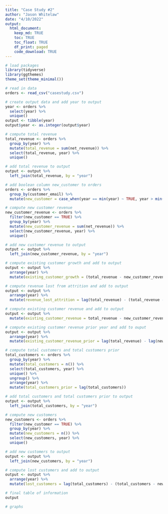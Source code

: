 ```yaml
---
title: "Case Study #2"
author: "Jason Whitelaw"
date: "4/10/2022"
output: 
  html_document:
    keep_md: TRUE
    toc: TRUE
    toc_float: TRUE
    df_print: paged
    code_download: TRUE
---
```


```r
# load packages
library(tidyverse)
library(ggthemes)
theme_set(theme_minimal())
```

```r
# read in data
orders <- read_csv("casestudy.csv")
```

```r
# create output data and add year to output
year <- orders %>%
  select(year) %>%
  unique()
output <- tibble(year)
output$year <- as.integer(output$year)
```

```r
# compute total revenue
total_revenue <- orders %>%
  group_by(year) %>%
  mutate(total_revenue = sum(net_revenue)) %>%
  select(total_revenue, year) %>%
  unique()
```

```r
# add total revenue to output
output <- output %>%
  left_join(total_revenue, by = "year")
```

```r
# add boolean column new_customer to orders
orders <- orders %>%
  group_by(customer_email) %>%
  mutate(new_customer = case_when(year == min(year) ~ TRUE, year > min(year) ~ FALSE))
```

```r
# compute new customer revenue
new_customer_revenue <- orders %>%
  filter(new_customer == TRUE) %>%
  group_by(year) %>%
  mutate(new_customer_revenue = sum(net_revenue)) %>%
  select(new_customer_revenue, year) %>%
  unique()
```

```r
# add new customer revenue to output
output <- output %>%
  left_join(new_customer_revenue, by = "year")
```

```r
# compute existing customer growth and add to output
output <- output %>%
  arrange(year) %>%
  mutate(existing_customer_growth = (total_revenue - new_customer_revenue) - (lag(total_revenue) - lag(new_customer_revenue)))
```

```r
# compute revenue lost from attrition and add to output
output <- output %>%
  arrange(year) %>%
  mutate(revenue_lost_attrition = lag(total_revenue) - (total_revenue - new_customer_revenue))
```

```r
# compute existing customer revenue and add to output
output <- output %>%
  mutate(existing_customer_revenue = total_revenue - new_customer_revenue)
```

```r
# compute existing customer revenue prior year and add to ouput
output <- output %>%
  arrange(year) %>%
  mutate(existing_customer_revenue_prior = lag(total_revenue) - lag(new_customer_revenue))
```

```r
# compute total customers and total customers prior
total_customers <- orders %>%
  group_by(year) %>%
  mutate(total_customers = n()) %>%
  select(total_customers, year) %>%
  unique() %>%
  ungroup() %>%
  arrange(year) %>%
  mutate(total_customers_prior = lag(total_customers))
```

```r
# add total customers and total customers prior to output
output <- output %>%
  left_join(total_customers, by = "year")
```

```r
# compute new customers
new_customers <- orders %>%
  filter(new_customer == TRUE) %>%
  group_by(year) %>%
  mutate(new_customers = n()) %>%
  select(new_customers, year) %>%
  unique()
```

```r
# add new customers to output
output <- output %>%
  left_join(new_customers, by = "year")
```

```r
# compute lost customers and add to output
output <- output %>%
  arrange(year) %>%
  mutate(lost_customers = lag(total_customers) - (total_customers - new_customers))
```

```r
# final table of information
output
```

```r
# graphs

```












